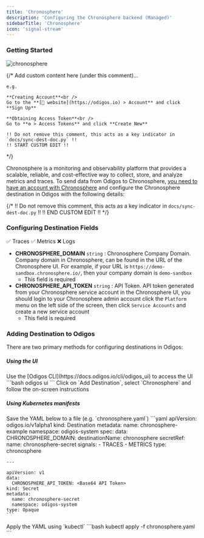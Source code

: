 ```yaml
---
title: 'Chronosphere'
description: 'Configuring the Chronosphere backend (Managed)'
sidebarTitle: 'Chronosphere'
icon: 'signal-stream'
---
```


### Getting Started

<img src="https://d15jtxgb40qetw.cloudfront.net/chronosphere.svg" alt="chronosphere" className="not-prose h-20" />

{/*
    Add custom content here (under this comment)...

    e.g.

    **Creating Account**<br />
    Go to the **[🔗 website](https://odigos.io) > Account** and click **Sign Up**

    **Obtaining Access Token**<br />
    Go to **⚙️ > Access Tokens** and click **Create New**

    !! Do not remove this comment, this acts as a key indicator in `docs/sync-dest-doc.py` !!
    !! START CUSTOM EDIT !!
*/}

Chronosphere is a monitoring and observability platform that provides a scalable, reliable, and cost-effective way to collect, store, and analyze metrics and traces.
To send data from Odigos to Chronosphere, [you need to have an account with Chronosphere](https://chronosphere.io/demo-request/) and configure the Chronosphere destination in Odigos with the following details:

{/*
    !! Do not remove this comment, this acts as a key indicator in `docs/sync-dest-doc.py` !!
    !! END CUSTOM EDIT !!
*/}

### Configuring Destination Fields

<Accordion title="Supported Signals:">
  ✅ Traces
  ✅ Metrics
  ❌ Logs
</Accordion>

- **CHRONOSPHERE_DOMAIN** `string` : Chronosphere Company Domain. Company domain in Chronosphere, can be found in the URL of the Chronosphere UI. For example, if your URL is `https://demo-sandbox.chronosphere.io/`, then your company domain is `demo-sandbox`
  - This field is required
- **CHRONOSPHERE_API_TOKEN** `string` : API Token. API token generated from your Chronosphere service account in the Chronosphere UI, you should login to your Chronosphere admin account click the `Platform` menu on the left side of the screen, then click `Service Accounts` and create a new service account
  - This field is required

### Adding Destination to Odigos

There are two primary methods for configuring destinations in Odigos:

##### **Using the UI**

<Steps>
  <Step>
    Use the [Odigos CLI](https://docs.odigos.io/cli/odigos_ui) to access the UI
    ```bash
    odigos ui
    ```
  </Step>
  <Step>
    Click on `Add Destination`, select `Chronosphere` and follow the on-screen instructions
  </Step>
</Steps>

##### **Using Kubernetes manifests**

<Steps>
  <Step>
    Save the YAML below to a file (e.g. `chronosphere.yaml`)
    ```yaml
    apiVersion: odigos.io/v1alpha1
    kind: Destination
    metadata:
      name: chronosphere-example
      namespace: odigos-system
    spec:
      data:
        CHRONOSPHERE_DOMAIN: <Chronosphere Company Domain>
      destinationName: chronosphere
      secretRef:
        name: chronosphere-secret
      signals:
      - TRACES
      - METRICS
      type: chronosphere

    ---

    apiVersion: v1
    data:
      CHRONOSPHERE_API_TOKEN: <Base64 API Token>
    kind: Secret
    metadata:
      name: chronosphere-secret
      namespace: odigos-system
    type: Opaque
    ```
  </Step>
  <Step>
    Apply the YAML using `kubectl`
    ```bash
    kubectl apply -f chronosphere.yaml
    ```
  </Step>
</Steps>